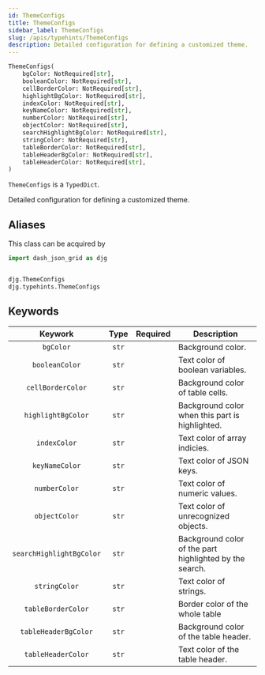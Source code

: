 ```yaml
---
id: ThemeConfigs
title: ThemeConfigs
sidebar_label: ThemeConfigs
slug: /apis/typehints/ThemeConfigs
description: Detailed configuration for defining a customized theme.
---
```



<APITopBar type="type" source="typehints.py#L22" />

```python
ThemeConfigs(
    bgColor: NotRequired[str],
    booleanColor: NotRequired[str],
    cellBorderColor: NotRequired[str],
    highlightBgColor: NotRequired[str],
    indexColor: NotRequired[str],
    keyNameColor: NotRequired[str],
    numberColor: NotRequired[str],
    objectColor: NotRequired[str],
    searchHighlightBgColor: NotRequired[str],
    stringColor: NotRequired[str],
    tableBorderColor: NotRequired[str],
    tableHeaderBgColor: NotRequired[str],
    tableHeaderColor: NotRequired[str],
)
```

`ThemeConfigs` is a `TypedDict`.

Detailed configuration for defining a customized theme.

## Aliases

This class can be acquired by

```python
import dash_json_grid as djg


djg.ThemeConfigs
djg.typehints.ThemeConfigs
```

## Keywords

|         Keywork          | Type  | Required | <center>Description</center>                            |
| :----------------------: | :---: | :------: | :------------------------------------------------------ |
|        `bgColor`         | `str` |          | Background color.                                       |
|      `booleanColor`      | `str` |          | Text color of boolean variables.                        |
|    `cellBorderColor`     | `str` |          | Background color of table cells.                        |
|    `highlightBgColor`    | `str` |          | Background color when this part is highlighted.         |
|       `indexColor`       | `str` |          | Text color of array indicies.                           |
|      `keyNameColor`      | `str` |          | Text color of JSON keys.                                |
|      `numberColor`       | `str` |          | Text color of numeric values.                           |
|      `objectColor`       | `str` |          | Text color of unrecognized objects.                     |
| `searchHighlightBgColor` | `str` |          | Background color of the part highlighted by the search. |
|      `stringColor`       | `str` |          | Text color of strings.                                  |
|    `tableBorderColor`    | `str` |          | Border color of the whole table                         |
|   `tableHeaderBgColor`   | `str` |          | Background color of the table header.                   |
|    `tableHeaderColor`    | `str` |          | Text color of the table header.                         |
